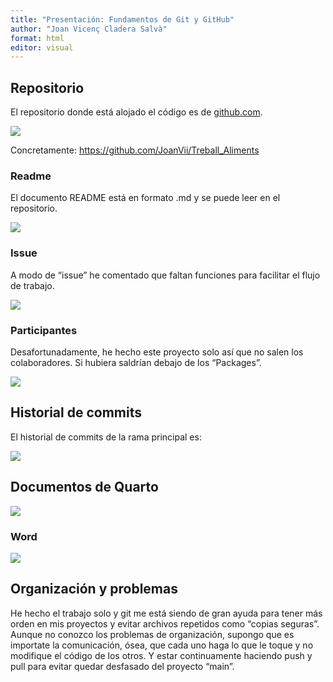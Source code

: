 ```yaml
---
title: "Presentación: Fundamentos de Git y GitHub"
author: "Joan Vicenç Cladera Salvà"
format: html
editor: visual
---
```


## Repositorio

El repositorio donde está alojado el código es de [github.com](https://github.com/JoanVii/Treball_Aliments).

![](images/image-1893984673.png)

Concretamente: <https://github.com/JoanVii/Treball_Aliments>

### Readme

El documento README está en formato .md y se puede leer en el repositorio.

![](images/image-1695848525.png)

### Issue

A modo de "issue" he comentado que faltan funciones para facilitar el flujo de trabajo.

![](images/image-455188121.png)

### Participantes

Desafortunadamente, he hecho este proyecto solo así que no salen los colaboradores. Si hubiera saldrían debajo de los "Packages".

![](images/image-1653245240.png)

## Historial de commits

El historial de commits de la rama principal es:

![](images/image-1180041855.png)

## Documentos de Quarto

![](images/image-1912590813.png)

### Word

![](images/image-1996484594.png)

## Organización y problemas

He hecho el trabajo solo y git me está siendo de gran ayuda para tener más orden en mis proyectos y evitar archivos repetidos como "copias seguras". Aunque no conozco los problemas de organización, supongo que es importate la comunicación, ósea, que cada uno haga lo que le toque y no modifique el código de los otros. Y estar continuamente haciendo push y pull para evitar quedar desfasado del proyecto "main".

